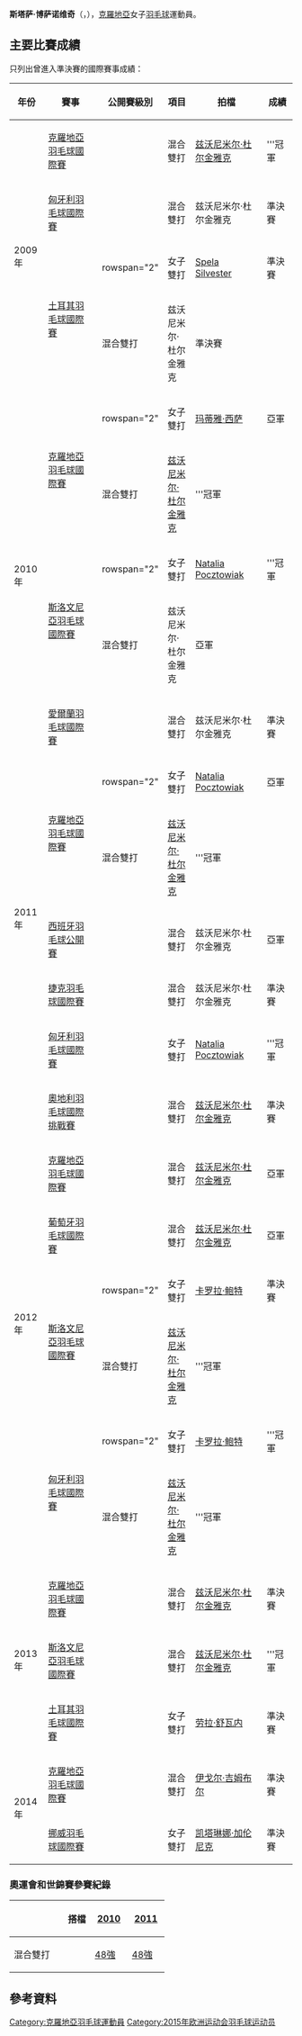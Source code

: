 {{noteTA|G1=Badminton}}
{{Infobox 羽球選手
| playername              = 斯塔萨·博萨诺维奇<br/>{{lang|hr|Staša Poznanović}}
| image                   = 
| size                    = 
| caption                 = 
| birth_name              = 
| date_of_birth           = {{birth_date_and_age|1988|10|21}}<ref name="15Baku">{{cite web|title=Athletes - Croatia CRO - Stasa Poznanovic|url=http://www.baku2015.com/athletes/athlete=poznanovic-stasa-1042398/index.html?intcmp=athletes-hub|publisher=Baku 2015 European Games official website|access-date=2015-06-15|archive-url=https://web.archive.org/web/20180218025617/http://www.baku2015.com/athletes/athlete=poznanovic-stasa-1042398/index.html?intcmp=athletes-hub|archive-date=2018-02-18|dead-url=yes}}{{en}}</ref>
| place_of_birth          = {{CRO}}[[萨格勒布|萨格勒布]]<ref name="15Baku"/>
| height                  = {{height|m=1.70}}<ref name="15Baku"/>
| weight                  = {{weight|kg=65}}<ref name="15Baku"/>
| event                   = 女子雙打、混合雙打
| country                 = {{CRO}}
| years_active            = 
| handedness              = 
| coach                   = 
| highest_ranking         = 第41位（混雙-[[兹沃尼米尔·杜尔金雅克|杜尔金雅克]]）
| date_of_highest_ranking = 2011年5月26日<ref name="ranking">[http://bwfcontent.tournamentsoftware.com/ranking/player.aspx?id=9232&player=108375 BWF World Ranking - Ranking of Stasa POZNANOVIC (52942)]{{en}}</ref>
| current_ranking         = 第296位（女雙-[[凯塔琳娜·加伦尼克|加伦尼克]]）<br/>第594位（女雙-[[玛蒂雅·西萨|西萨]]）<br/>第349位（混雙-[[兹沃尼米尔·杜尔金雅克|杜尔金雅克]]）<br/>第389位（混雙-[[伊戈尔·吉姆布尔|吉姆布尔]]）
| date_of_current_ranking = 2015年6月18日<ref>[http://bwfcontent.tournamentsoftware.com/ranking/category.aspx?id=9232&category=475 BWF World Ranking - BWF世界排名榜 (6/18/2015) - Women's doubles] {{Webarchive|url=https://archive.is/20150619044231/http://bwfcontent.tournamentsoftware.com/ranking/category.aspx?id=9232&category=475 |date=2015-06-19 }}{{en}}</ref><ref>[http://bwfcontent.tournamentsoftware.com/ranking/category.aspx?id=9232&category=476 BWF World Ranking - BWF世界排名榜 (6/18/2015) - Mixed doubles] {{Wayback|url=http://bwfcontent.tournamentsoftware.com/ranking/category.aspx?id=9232&category=476 |date=20181001141233 }}{{en}}</ref>
| played                  = 8勝–13負（女單）<br/>60勝–53負（女雙）<br/>109勝–70負（混雙）
| titles                  = 
| bwf_profile             = 3D3F5AEB-4469-4DC7-9FA0-33685065887E
| bwf_id                  = 52942
| updated                 = 2015年6月19日
}}
{{MedalTableTop}}
{{MedalSport | 女子[[羽毛球|羽毛球]]}}
{{MedalCountry | {{CRO}}}}
{{MedalBottom}}
'''斯塔萨·博萨诺维奇'''（{{lang-hr|'''Staša Poznanović'''}}，{{bd|1988年|10月21日}}），[[克羅地亞|克羅地亞]]女子[[羽毛球|羽毛球]]運動員。

==主要比賽成績==
只列出曾進入準決賽的國際賽事成績：
{| class=wikitable style="text-align:center; font-size:small;" 
!width="50"|年份
!width="180"|賽事
!width="80"|公開賽級別
!width="60"|項目
!width="150"|拍檔
!width="50"|成績
|-
!rowspan="4"|2009年
|[[2009年克羅地亞羽毛球國際賽|克羅地亞羽毛球國際賽]]
|{{BWFIS}}
|混合雙打
|[[兹沃尼米尔·杜尔金雅克|兹沃尼米尔·杜尔金雅克]]
|bgcolor="gold"|'''冠軍
|-
|[[2009年匈牙利羽毛球國際賽|匈牙利羽毛球國際賽]]
|{{BWFIS}}
|混合雙打
|兹沃尼米尔·杜尔金雅克
|bgcolor="#b8860b"|準決賽
|-
|rowspan="2"|[[2009年土耳其羽毛球國際賽|土耳其羽毛球國際賽]]
|rowspan="2" {{BWFIS}}
|女子雙打
|{{flagicon|SLO}} [[Spela_Silvester|Spela Silvester]]
|bgcolor="#b8860b"|準決賽
|-
|混合雙打
|兹沃尼米尔·杜尔金雅克
|bgcolor="#b8860b"|準決賽
|-
!rowspan="5"|2010年
|rowspan="2"|[[2010年克羅地亞羽毛球國際賽|克羅地亞羽毛球國際賽]]
|rowspan="2" {{BWFIS}}
|女子雙打
|[[玛蒂雅·西萨|玛蒂雅·西萨]]
|bgcolor="silver"|亞軍
|-
|混合雙打
|[[兹沃尼米尔·杜尔金雅克|兹沃尼米尔·杜尔金雅克]]
|bgcolor="gold"|'''冠軍
|-
|rowspan="2"|[[2010年斯洛文尼亞羽毛球國際賽|斯洛文尼亞羽毛球國際賽]]
|rowspan="2" {{BWFIS}}
|女子雙打
|{{flagicon|POL}} [[Natalia_Pocztowiak|Natalia Pocztowiak]]
|bgcolor="gold"|'''冠軍
|-
|混合雙打
|兹沃尼米尔·杜尔金雅克
|bgcolor="silver"|亞軍
|-
|[[2010年愛爾蘭羽毛球國際賽|愛爾蘭羽毛球國際賽]]
|{{BWFIS}}
|混合雙打
|兹沃尼米尔·杜尔金雅克
|bgcolor="#b8860b"|準決賽
|-
!rowspan="5"|2011年
|rowspan="2"|[[2011年克羅地亞羽毛球國際賽|克羅地亞羽毛球國際賽]]
|rowspan="2" {{BWFIS}}
|女子雙打
|{{flagicon|POL}} [[Natalia_Pocztowiak|Natalia Pocztowiak]]
|bgcolor="silver"|亞軍
|-
|混合雙打
|[[兹沃尼米尔·杜尔金雅克|兹沃尼米尔·杜尔金雅克]]
|bgcolor="gold"|'''冠軍
|-
|[[2011年西班牙羽毛球公開賽|西班牙羽毛球公開賽]]
|{{BWFIC}}
|混合雙打
|兹沃尼米尔·杜尔金雅克
|bgcolor="silver"|亞軍
|-
|[[2011年捷克羽毛球國際賽|捷克羽毛球國際賽]]
|{{BWFIC}}
|混合雙打
|兹沃尼米尔·杜尔金雅克
|bgcolor="#b8860b"|準決賽
|-
|[[2011年匈牙利羽毛球國際賽|匈牙利羽毛球國際賽]]
|{{BWFIS}}
|女子雙打
|{{flagicon|POL}} [[Natalia_Pocztowiak|Natalia Pocztowiak]]
|bgcolor="gold"|'''冠軍
|-
!rowspan="7"|2012年
|[[2012年奧地利羽毛球國際挑戰賽|奧地利羽毛球國際挑戰賽]]
|{{BWFIC}}
|混合雙打
|[[兹沃尼米尔·杜尔金雅克|兹沃尼米尔·杜尔金雅克]]
|bgcolor="#b8860b"|準決賽
|-
|[[2012年克羅地亞羽毛球國際賽|克羅地亞羽毛球國際賽]]
|{{BWFIS}}
|混合雙打
|[[兹沃尼米尔·杜尔金雅克|兹沃尼米尔·杜尔金雅克]]
|bgcolor="silver"|亞軍
|-
|[[2012年葡萄牙羽毛球國際賽|葡萄牙羽毛球國際賽]]
|{{BWFIS}}
|混合雙打
|[[兹沃尼米尔·杜尔金雅克|兹沃尼米尔·杜尔金雅克]]
|bgcolor="silver"|亞軍
|-
|rowspan="2"|[[2012年斯洛文尼亞羽毛球國際賽|斯洛文尼亞羽毛球國際賽]]
|rowspan="2" {{BWFIS}}
|女子雙打
|{{flagicon|GER}} [[卡罗拉·鲍特|卡罗拉·鲍特]]
|bgcolor="#b8860b"|準決賽
|-
|混合雙打
|[[兹沃尼米尔·杜尔金雅克|兹沃尼米尔·杜尔金雅克]]
|bgcolor="gold"|'''冠軍
|-
|rowspan="2"|[[2012年匈牙利羽毛球國際賽|匈牙利羽毛球國際賽]]
|rowspan="2" {{BWFIS}}
|女子雙打
|{{flagicon|GER}} [[卡罗拉·鲍特|卡罗拉·鲍特]]
|bgcolor="gold"|'''冠軍
|-
|混合雙打
|[[兹沃尼米尔·杜尔金雅克|兹沃尼米尔·杜尔金雅克]]
|bgcolor="gold"|'''冠軍
|-
!rowspan="3"|2013年
|[[2013年克羅地亞羽毛球國際賽|克羅地亞羽毛球國際賽]]
|{{BWFIS}}
|混合雙打
|[[兹沃尼米尔·杜尔金雅克|兹沃尼米尔·杜尔金雅克]]
|bgcolor="#b8860b"|準決賽
|-
|[[2013年斯洛文尼亞羽毛球國際賽|斯洛文尼亞羽毛球國際賽]]
|{{BWFIS}}
|混合雙打
|[[兹沃尼米尔·杜尔金雅克|兹沃尼米尔·杜尔金雅克]]
|bgcolor="gold"|'''冠軍
|-
|[[2013年土耳其羽毛球國際賽|土耳其羽毛球國際賽]]
|{{BWFIS}}
|女子雙打
|{{flagicon|FRA}} [[劳拉·舒瓦内|劳拉·舒瓦内]]
|bgcolor="#b8860b"|準決賽
|-
!rowspan="2"|2014年
|[[2014年克羅地亞羽毛球國際賽|克羅地亞羽毛球國際賽]]
|{{BWFIS}}
|混合雙打
|[[伊戈尔·吉姆布尔|伊戈尔·吉姆布尔]]
|bgcolor="#b8860b"|準決賽
|-
|[[2014年挪威羽毛球國際賽|挪威羽毛球國際賽]]
|{{BWFIS}}
|女子雙打
|[[凯塔琳娜·加伦尼克|凯塔琳娜·加伦尼克]]
|bgcolor="#b8860b"|準決賽
|}
{{BWF賽事級別索引}}

===奧運會和世錦賽參賽紀錄===
{| class=wikitable style="text-align:center; font-size:small;" 
!
!搭檔
!width="50"|[[2010年世界羽毛球錦標賽|2010]]
!width="50"|[[2011年世界羽毛球錦標賽|2011]]
|-
!width="80"|混合雙打
|align="left"|{{nowrap|[[兹沃尼米尔·杜尔金雅克|兹沃尼米尔·杜尔金雅克]]}}
|[[2010年世界羽毛球錦標賽混合雙打項目|48強]]
|[[2011年世界羽毛球錦標賽混合雙打項目|48強]]
|}

==參考資料==
{{Reflist}}

{{DEFAULTSORT:Poznanovic, Stasa}}
[[Category:克羅地亞羽毛球運動員|Category:克羅地亞羽毛球運動員]]
[[Category:2015年欧洲运动会羽毛球运动员|Category:2015年欧洲运动会羽毛球运动员]]